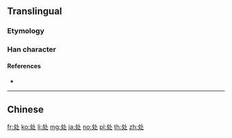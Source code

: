 {{character info/new}}
{{also|處}}

==Translingual==
{{Han simplified forms|處|処|处}}

===Etymology===
{{Han simp|處}}

===Han character===
{{Han char|rn=34|rad=夂|as=02|sn=5|four=|canj=HEY,XHEY|ids=⿺夂卜,⿺夂人}}

====References====
* {{Han ref|kx=0158.021|hdz=20867.170|uh=5904|ud=22788}}

----

==Chinese==
{{zh-see|處}}

[[fr:处]]
[[ko:处]]
[[li:处]]
[[mg:处]]
[[ja:处]]
[[no:处]]
[[pl:处]]
[[th:处]]
[[zh:处]]